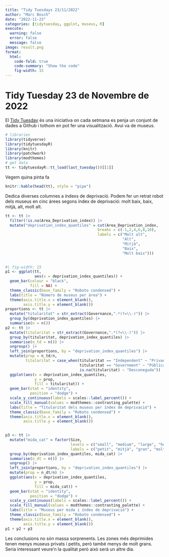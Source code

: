 ```yaml
---
title: "Tidy Tuesdays 23/11/2022"
author: "Marc Bosch"
date: "2022-11-23"
categories: [tidytuesday, ggplot, museus, R]
execute:
  warning: false
  error: false
  message: false
image: result.png
format:
  html: 
    code-fold: true
    code-summary: "Show the code"
    fig-width: 15
---
```


# Tidy Tuesday 23 de Novembre de 2022

El [Tidy Tuesday](https://twitter.com/search?q=tidytuesday&src=typed_query) és una iniciativa on cada setmana es penja un conjunt de dades a Github i tothom en pot fer una visualització. Avui va de museus.

```r
# libraries
library(tidyverse)
library(tidytuesdayR)
library(knitr)
library(patchwork)
library(modthemes)
# get data
tt <- tidytuesdayR::tt_load(last_tuesday())[[1]]
```


Vegem quina pinta fa

```r
knitr::kable(head(tt), style = "pipe")
```




Dedica diverses columnes a índexs de deprivació. Podem fer un retrat robot dels museus en cinc àrees segons índex de deprivació: molt baix, baix, mitjà, alt, molt alt.


```r
tt <- tt |> 
  filter(!is.na(Area_Deprivation_index)) |> 
  mutate("deprivation_index_quantiles" = cut(Area_Deprivation_index,
                                         breaks = c(-1,2,4,6,8,10),
                                         labels = c("Molt alt",
                                                    "Alt",
                                                    "Mitjà",
                                                    "Baix",
                                                    "Molt baix"))) 
  
```



```r
#| fig-width: 15
p1 <- ggplot(tt,
             aes(x = deprivation_index_quantiles)) + 
  geom_bar(colour = "black",
           fill = NA) + 
  theme_classic(base_family = "Roboto condensed") +
  labs(title = "Número de museus per àrea") +
  theme(axis.title.x = element_blank(),
        axis.title.y = element_blank())
proportions <- tt |> 
  mutate("titularitat" = str_extract(Governance,".*(?=\\-)")) |> 
  group_by(deprivation_index_quantiles) |> 
  summarise(n = n())
p2 <- tt |> 
  mutate(titularitat = str_extract(Governance,".*(?=\\-)")) |> 
  group_by(titularitat, deprivation_index_quantiles) |> 
  summarise(n_td = n()) |> 
  ungroup() |> 
  left_join(proportions, by = "deprivation_index_quantiles") |> 
  mutate(prop = n_td/n,
         titularitat = case_when(titularitat == "Independent" ~ "Privada",
                                 titularitat == "Government" ~ "Pública",
                                 is.na(titularitat) ~ "Desconeguda")) |> 
  ggplot(aes(x = deprivation_index_quantiles,
             y = prop,
             fill = titularitat)) + 
  geom_bar(stat = "identity",
           position = "dodge") +
  scale_y_continuous(labels = scales::label_percent()) + 
  scale_fill_manual(values = modthemes::contrasting_palette) + 
  labs(title = "Titularitat dels museus per índex de deprivació") +
  theme_classic(base_family = "Roboto condensed") + 
  theme(axis.title.x = element_blank(),
        axis.title.y = element_blank())

  
p3 <- tt |> 
  mutate("mida_cat" = factor(Size,
                             levels = c("small", "medium", "large", "huge", "unknown"),
                             labels = c("petit", "mitjà", "gran", "molt gran", "NS"))) |> 
  group_by(deprivation_index_quantiles, mida_cat) |> 
  summarise(n_dt = n()) |> 
  ungroup() |> 
  left_join(proportions, by = "deprivation_index_quantiles") |> 
  mutate(prop = n_dt/n) |> 
  ggplot(aes(x = deprivation_index_quantiles,
             y = prop,
             fill = mida_cat)) + 
  geom_bar(stat = "identity",
           position = "dodge") +
  scale_y_continuous(labels = scales::label_percent()) + 
  scale_fill_manual(values = modthemes::contrasting_palette) + 
  labs(title = "Museus per mida i índex de deprivació") +
  theme_classic(base_family = "Roboto condensed") + 
  theme(axis.title.x = element_blank(),
        axis.title.y = element_blank())
p1 + p2 + p3
```


Les conclusions no són massa sorprenents. Les zones més deprimides tenen menys museus privats i petits, però també menys de molt grans. Seria interessant veure'n la qualitat però això serà un altre dia.

